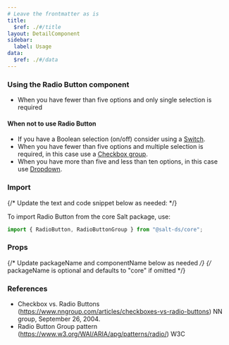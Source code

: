 ```yaml
---
# Leave the frontmatter as is
title:
  $ref: ./#/title
layout: DetailComponent
sidebar:
  label: Usage
data:
  $ref: ./#/data
---
```


### Using the Radio Button component

- When you have fewer than five options and only single selection is required

#### When not to use Radio Button

- If you have a Boolean selection (on/off) consider using a [Switch](http://www.saltdesignsystem.com/salt/components/switch).
- When you have fewer than five options and multiple selection is required, in this case use a [Checkbox group](http://www.saltdesignsystem.com/salt/components/checkbox).
- When you have more than five and less than ten options, in this case use [Dropdown](http://www.saltdesignsystem.com/salt/components/dropdown).

### Import

{/* Update the text and code snippet below as needed: */}

To import Radio Button from the core Salt package, use:

```js
import { RadioButton, RadioButtonGroup } from "@salt-ds/core";
```

### Props

{/* Update packageName and componentName below as needed */}
{/* packageName is optional and defaults to "core" if omitted */}

<PropsTable packageName="core" componentName="RadioButton" />

### References

- Checkbox vs. Radio Buttons (https://www.nngroup.com/articles/checkboxes-vs-radio-buttons) NN group, September 26, 2004.
- Radio Button Group pattern (https://www.w3.org/WAI/ARIA/apg/patterns/radio/) W3C
